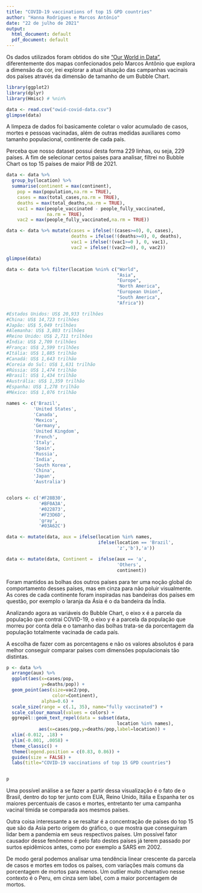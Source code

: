 ```yaml
---
title: "COVID-19 vaccinations of top 15 GPD countries"
author: "Hanna Rodrigues e Marcos Antônio"
date: "22 de julho de 2021"
output:
  html_document: default
  pdf_document: default
---  
```


Os dados utilizados foram obtidos do site ["Our World in Data"](https://ourworldindata.org/coronavirus), diferentemente dos mapas confecionados pelo Marcos Antônio que explora a dimensão da cor, irei explorar a atual situação das campanhas vacinais dos países através da dimensão de tamanho de um Bubble Chart.

```r

library(ggplot2)
library(dplyr)
library(Hmisc) # %nin% 

```  


```r

data <- read.csv("owid-covid-data.csv")
glimpse(data)

``` 

A limpeza de dados foi basicamente coletar o valor acumulado de casos, mortes e pessoas vacinadas, além de outras medidas auxiliares como tamanho populacional, continente de cada país.

Perceba que nosso dataset possui desta forma 229 linhas, ou seja, 229 países. A fim de selecionar certos países para analisar, filtrei no Bubble Chart os top 15 países de maior PIB de 2021.

```r

data <- data %>% 
  group_by(location) %>%
  summarise(continent = max(continent),
    pop = max(population,na.rm = TRUE),
    cases = max(total_cases,na.rm = TRUE),
    deaths = max(total_deaths,na.rm = TRUE),
    vac1 = max(people_vaccinated - people_fully_vaccinated,
               na.rm = TRUE), 
    vac2 = max(people_fully_vaccinated,na.rm = TRUE))

data <- data %>% mutate(cases = ifelse(!(cases>=0), 0, cases),
                        deaths = ifelse(!(deaths>=0), 0, deaths),
                        vac1 = ifelse(!(vac1>=0 ), 0, vac1), 
                        vac2 = ifelse(!(vac2>=0), 0, vac2))

glimpse(data)

```  

```r

data <- data %>% filter(location %nin% c("World",
                                         "Asia",
                                         "Europe",
                                         "North America",
                                         "European Union",
                                         "South America",
                                         "Africa"))

#Estados Unidos: US$ 20,933 trilhões
#China: US$ 14,723 trilhões
#Japão: US$ 5,049 trilhões
#Alemanha: US$ 3,803 trilhões
#Reino Unido: US$ 2,711 trilhões
#Índia: US$ 2,709 trilhões
#França: US$ 2,599 trilhões
#Itália: US$ 1,885 trilhão
#Canadá: US$ 1,643 trilhão
#Coreia do Sul: US$ 1,631 trilhão
#Rússia: US$ 1,474 trilhão
#Brasil: US$ 1,434 trilhão
#Austrália: US$ 1,359 trilhão
#Espanha: US$ 1,278 trilhão
#México: US$ 1,076 trilhão

names <- c('Brazil',
          'United States',
          'Canada',
          'Mexico',
          'Germany',
          'United Kingdom',
          'French',
          'Italy',
          'Spain',
          'Russia',
          'India',
          'South Korea',
          'China',
          'Japan',
          'Australia')


colors <- c('#F28B30',
            '#BF0A3A',
            '#022873',
            '#F23D6D',
            'gray',
            '#03A62C')

data <- mutate(data, aux = ifelse(location %in% names,
                                  ifelse(location == 'Brazil',
                                         'z','b'),'a'))

data <- mutate(data, Continent =  ifelse(aux == 'a',
                                         'Others',
                                         continent))

```

Foram mantidos as bolhas dos outros países para ter uma noção global do comportamento desses países, mas em cinza para não poluir visualmente. As cores de cada continente foram inspiradas nas bandeiras dos países em questão, por exemplo o laranja da Ásia é o da bandeira da Índia.


Analizando agora as variáveis do Bubble Chart, o eixo x é a parcela da população que contrai COVID-19, o eixo y é a parcela da população que morreu por conta dela e o tamanho das bolhas trata-se da porcentagem da população totalmente vacinada de cada país.


A escolha de fazer com as porcentagens e não os valores absolutos é para melhor conseguir comparar países com dimensões populacionais tão distintas.

```r


p <- data %>%
  arrange(aux) %>% 
  ggplot(aes(x=cases/pop,
             y=deaths/pop)) +
  geom_point(aes(size=vac2/pop,
                 color=Continent),
             alpha=0.6) +
  scale_size(range = c(.1, 35), name="fully vaccinated") +
  scale_colour_manual(values = colors) +
  ggrepel::geom_text_repel(data = subset(data,
                                         location %in% names),
            aes(x=cases/pop,y=deaths/pop,label=location)) +
  xlim(-0.012, .18) +
  ylim(-0.001, .0058) +
  theme_classic() +
  theme(legend.position = c(0.83, 0.86)) +
  guides(size = FALSE) +
  labs(title="COVID-19 vaccinations of top 15 GPD countries")


p

``` 

Uma possível análise a se fazer a partir dessa visualização é o fato de o Brasil, dentro do top ter junto com EUA, Reino Unido, Itália e Espanha ter os maiores percentuais de casos e mortes, entretanto ter uma campanha vacinal tímida se comparada aos mesmos países.


Outra coisa interessante a se resaltar é a concentração de países do top 15 que são da Asia perto origem do gráfico, o que mostra que conseguiram lidar bem a pandemia em seus respectivos países. Um possível fator causador desse fenômeno é pelo fato destes países já terem passado por surtos epidêmicos antes, como por exemplo a SARS em 2002.


De modo geral podemos analisar uma tendência linear crescente da parcela de casos e mortes em todos os países, com variações mais comuns da porcentagem de mortos para menos. Um outlier muito chamativo nesse contexto é o Peru, em cinza sem label, com a maior porcentagem de mortos.
